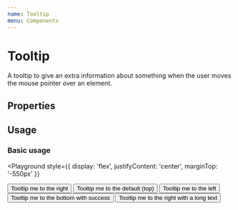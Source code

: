 ```yaml
---
name: Tooltip
menu: Components
---
```



# Tooltip

A tooltip to give an extra information about something when the user moves the mouse pointer over an element.

## Properties

<Props of={Tooltip} />

## Usage

### Basic usage

<Playground
  style={{ display: 'flex', justifyContent: 'center', marginTop: '-550px' }}
>
  <Tooltip title='Copy login Copy login' placement='right'>
    <button>Tooltip me to the right</button>
  </Tooltip>
  <Tooltip title='Oups!' type='error'>
    <button>Tooltip me to the default (top)</button>
  </Tooltip>
  <Tooltip title='Copy login Copy login' placement='left'>
    <button>Tooltip me to the left</button>
  </Tooltip>
  <Tooltip
    title="Copy my long text, wait it's not finished yet. I told you this is a heavy text. You can copy it now or should I add more and more text to copy copy copy! Copy my long text, wait it's not finished yet. I told you this is a heavy text. You can copy it now or should I add more and more text to copy copy copy! Copy my long text, wait it's not finished yet. I told you this is a heavy text. You can copy it now or should I add more and more text to copy copy copy! Copy my long text, wait it's not finished yet. I told you this is a heavy text. You can copy it now or should I add more and more text to copy copy copy! Copy my long text, wait it's not finished yet. I told you this is a heavy text. You can copy it now or should I add more and more text to copy copy copy! Copy my long text, wait it's not finished yet. I told you this is a heavy text. You can copy it now or should I add more and more text to copy copy copy!"
    placement='bottom'
    type='success'
  >
    <button>Tooltip me to the bottom with success</button>
  </Tooltip>
  <Tooltip
    title="Copy my long text, wait it's not finished yet. I told you this is a heavy text. You can copy it now or should I add more and more text to copy copy copy!"
    placement='right'
    type='success'
  >
    <button>Tooltip me to the right with a long text</button>
  </Tooltip>
</Playground>

